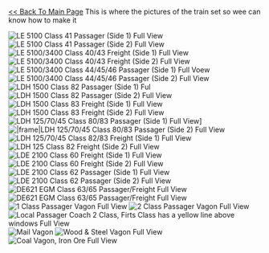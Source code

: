 [http://wiki.openttd.org/wiki/index.php/Romtrain << Back To Main Page]
This is where the pictures of the train set so wee can know how to make it

[[File:en/41-0001-2-1.jpeg|frame|left|LE 5100 Class 41 Passager (Side 1) [http://cfr.stfp.net/Pic/41/41-0004-6:2.jpg Full View]]][[File:en/Le5100c40passager.jpeg|frame|right|LE 5100 Class 41 Passager (Side 2) [http://cfr.stfp.net/Pic/41/41-0004-6:2.jpg Full View]]]
[[File:en/Community/NewGRF/Romtrain/Le5100c41freight.jpeg|frame|left|LE 5100/3400 Class 40/43 Freight (Side 1) [http://cfr.stfp.net/Pic/40/40-0006-3OM:2.jpg Full View]]][[File:en/Lee5100c41freight.jpeg|frame|LE 5100/3400 Class 40/43 Freight (Side 2) [http://cfr.stfp.net/Pic/40/40-0005-5:1.jpg Full View]]]
[[File:en/Lee5100c42.jpeg|frame|left|LE 5100/3400 Class 44/45/46 Passager (Side 1) [http://cfr.stfp.net/Pic/41/41-0011-1DT:1.jpg Full Voew]]][[File:en/Lee5100c42-2.jpeg|frame|LE 5100/3400 Class 44/45/46 Passager (Side 2) [http://cfr.stfp.net/Pic/41/41-0008-7Df:1.jpg Full View]]]
[[File:en/Ldh 1500c82passager-s1.jpeg|frame|left|LDH 1500 Class 82 Passager (Side 1) [http://cfr.stfp.net/Pic/82/82-0361-4D_y:1.jpg Ful]]][[File:en/Ldh1500c82passager-s2.jpeg|frame|LDH 1500 Class 82 Passager (Side 2) [http://cfr.stfp.net/Pic/82/82-0505-6DX:2.jpg Full View]]]
[[File:en/Community/NewGRF/Romtrain/Ldh1500c83freight-s1.jpeg|frame|left|LDH 1500 Class 83 Freight (Side 1) [http://cfr.stfp.net/Pic/83/83-0433-1DE:1.jpg Full View]]][[File:en/Ldh1500c83freight-s2.jpeg|frame|LDH 1500 Class 83 Freight (Side 2) [http://cfr.stfp.net/Pic/83/83-0433-1DE:1.jpg Full View]]]
[[File:en/Community/NewGRF/Romtrain/Ldh175c80passager-s1.jpeg|frame|left|LDH 125/70/45 Class 80/83 Passager (Side 1) [http://cfr.stfp.net/Pic/80/80-0015-0Df:1.jpg Full View]]]][[File:en/Ldh175c80passager-s2.jpeg||frame|LDH 125/70/45 Class 80/83 Passager (Side 2) [http://cfr.stfp.net/Pic/80/80-0015-0Df:1.jpg Full View]]]
[[File:en/Ldh125c81freight-s1.jpeg|frame|left|LDH 125/70/45 Class 82/83 Freight (Side 1) [http://cfr.stfp.net/Pic/80/80-0016-8DfOM:1.jpg Full View]]][[File:en/Community/NewGRF/Romtrain/Ldh125c81freight-s2.jpeg|frame|LDH 125 Class 82 Freight (Side 2) [http://cfr.stfp.net/Pic/80/80-0016-8DfOM:1.jpg Full View]]]
[[File:en/Lde2500c60freight-s1.jpeg|frame|left|LDE 2100 Class 60 Freight (Side 1) [http://cfr.stfp.net/Pic/60/60-0049-1OMDB:1.jpg Full View]]][[File:en/Lde2500c60freight-s2.jpeg|frame|LDE 2100 Class 60 Freight (Side 2) [http://cfr.stfp.net/Pic/60/60-0049-1OMDB:1.jpg Full View]]]
[[File:en/Community/NewGRF/Romtrain/LDE2100c62passager-s1.jpeg|frame|left|LDE 2100 Class 62 Passager (Side 1) [http://cfr.stfp.net/Pic/60/60-0093-9DEOI:1.jpg Full View]]][[File:en/LDE2100c62passager-s2.jpeg|frame|LDE 2100 Class 62 Passager (Side 2) [http://cfr.stfp.net/Pic/60/60-0093-9DEOI:1.jpg Full View]]]
[[File:en/DE62c6365pass-s1.jpeg|frame|left|DE621 EGM Class 63/65 Passager/Freight [http://cfr.stfp.net/Pic/63/63-1298-7:4.jpg Full View]]][[File:en/Community/NewGRF/Romtrain/DE62c6365pass-s2.jpeg|frame|DE621 EGM Class 63/65 Passager/Freight [http://cfr.stfp.net/Pic/63/63-1298-7:4.jpg Full View]]]
[[File:en/Pass1class.jpeg|frame|center|1 Class Passager Vagon [http://i90.photobucket.com/albums/k246/stefanmdl/repaint/scrgrb0.jpg Full View]]]
[[File:en/Pass2class.jpeg|frame|center|2 Class Passager Vagon [http://i90.photobucket.com/albums/k246/stefanmdl/repaint/scrgrb3.jpg Full View]]]
[[File:en/Community/NewGRF/Romtrain/Pass1classlocal.jpeg|frame|center|Local Passager Coach 2 Class, Firts Class has a yellow line above windows [http://www.railfaneurope.net/pix/ro/car/local/misc/11-47/P7240314.jpg Full View]]]
[[File:en/Community/NewGRF/Romtrain/Mail.jpeg|frame|center|Mail Vagon ]]
[[File:en/Community/NewGRF/Romtrain/Woodsteel.jpeg|frame|center|Wood & Steel Vagon [http://www.postimage.org/image.php?v=aV1rhQr9 Full View]]]
[[File:en/Community/NewGRF/Romtrain/Coal.jpeg|frame|center|Coal Vagon, Iron Ore [http://www.railfaneurope.net/pix/ro/car/freight/E-F/82_INTERN_53_CFR_6654_525-9_Fals-Aghires-001.jpg Full View]]]